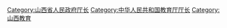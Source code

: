 [[Category:山西省人民政府厅长|Category:山西省人民政府厅长]]
[[Category:中华人民共和国教育厅厅长|Category:中华人民共和国教育厅厅长]]
[[Category:山西教育|Category:山西教育]]